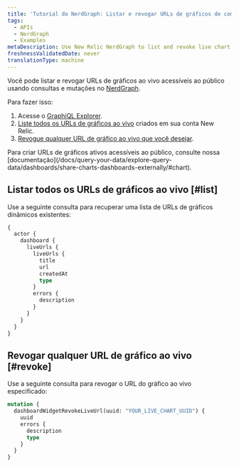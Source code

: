 ```yaml
---
title: 'Tutorial do NerdGraph: Listar e revogar URLs de gráficos de compartilhamento público'
tags:
  - APIs
  - NerdGraph
  - Examples
metaDescription: Use New Relic NerdGraph to list and revoke live chart URLs
freshnessValidatedDate: never
translationType: machine
---
```


Você pode listar e revogar URLs de gráficos ao vivo acessíveis ao público usando consultas e mutações no [NerdGraph](/docs/apis/nerdgraph/get-started/introduction-new-relic-nerdgraph).

Para fazer isso:

1. Acesse o [GraphiQL Explorer](https://api.newrelic.com/graphiql).
2. [Liste todos os URLs de gráficos ao vivo](#list) criados em sua conta New Relic.
3. [Revogue qualquer URL de gráfico ao vivo que você desejar](#revoke).

<Callout variant="tip">
  Para criar URLs de gráficos ativos acessíveis ao público, consulte nossa [documentação](/docs/query-your-data/explore-query-data/dashboards/share-charts-dashboards-externally/#chart).
</Callout>

## Listar todos os URLs de gráficos ao vivo [#list]

Use a seguinte consulta para recuperar uma lista de URLs de gráficos dinâmicos existentes:

```graphql
{
  actor {
    dashboard {
      liveUrls {
        liveUrls {
          title
          url
          createdAt
          type
        }
        errors {
          description
        }
      }
    }
  }
}
```

## Revogar qualquer URL de gráfico ao vivo [#revoke]

Use a seguinte consulta para revogar o URL do gráfico ao vivo especificado:

```graphql
mutation {
  dashboardWidgetRevokeLiveUrl(uuid: "YOUR_LIVE_CHART_UUID") {
    uuid
    errors {
      description
      type
    }
  }
}
```